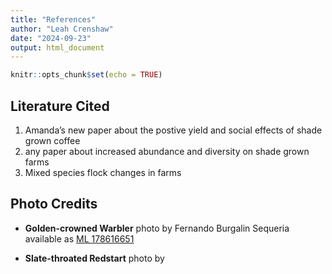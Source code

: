 ```yaml
---
title: "References"
author: "Leah Crenshaw"
date: "2024-09-23"
output: html_document
---
```


```r
knitr::opts_chunk$set(echo = TRUE)
```

## Literature Cited
1. Amanda's new paper about the postive yield and social effects of shade grown coffee
2. any paper about increased abundance and diversity on shade grown farms
3. Mixed species flock changes in farms 


## Photo Credits

- **Golden-crowned Warbler** photo by Fernando Burgalin Sequeria available as [ML 178616651](https://macaulaylibrary.org/asset/178616651)

- **Slate-throated Redstart** photo by  

